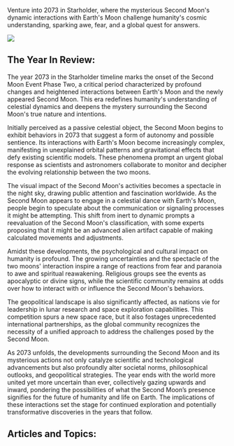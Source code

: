 Venture into 2073 in Starholder, where the mysterious Second Moon's dynamic interactions with Earth's Moon challenge humanity's cosmic understanding, sparking awe, fear, and a global quest for answers.

![](https://drbs5yklwtho3.cloudfront.net/images/1752599277577-4jfg9a3xpq8-image.jpg)

## The Year In Review:

The year 2073 in the Starholder timeline marks the onset of the Second Moon Event Phase Two, a critical period characterized by profound changes and heightened interactions between Earth's Moon and the newly appeared Second Moon. This era redefines humanity's understanding of celestial dynamics and deepens the mystery surrounding the Second Moon's true nature and intentions.

Initially perceived as a passive celestial object, the Second Moon begins to exhibit behaviors in 2073 that suggest a form of autonomy and possible sentience. Its interactions with Earth's Moon become increasingly complex, manifesting in unexplained orbital patterns and gravitational effects that defy existing scientific models. These phenomena prompt an urgent global response as scientists and astronomers collaborate to monitor and decipher the evolving relationship between the two moons.

The visual impact of the Second Moon's activities becomes a spectacle in the night sky, drawing public attention and fascination worldwide. As the Second Moon appears to engage in a celestial dance with Earth's Moon, people begin to speculate about the communication or signaling processes it might be attempting. This shift from inert to dynamic prompts a reevaluation of the Second Moon's classification, with some experts proposing that it might be an advanced alien artifact capable of making calculated movements and adjustments.

Amidst these developments, the psychological and cultural impact on humanity is profound. The growing uncertainties and the spectacle of the two moons' interaction inspire a range of reactions from fear and paranoia to awe and spiritual reawakening. Religious groups see the events as apocalyptic or divine signs, while the scientific community remains at odds over how to interact with or influence the Second Moon's behaviors.

The geopolitical landscape is also significantly affected, as nations vie for leadership in lunar research and space exploration capabilities. This competition spurs a new space race, but it also fostages unprecedented international partnerships, as the global community recognizes the necessity of a unified approach to address the challenges posed by the Second Moon.

As 2073 unfolds, the developments surrounding the Second Moon and its mysterious actions not only catalyze scientific and technological advancements but also profoundly alter societal norms, philosophical outlooks, and geopolitical strategies. The year ends with the world more united yet more uncertain than ever, collectively gazing upwards and inward, pondering the possibilities of what the Second Moon’s presence signifies for the future of humanity and life on Earth. The implications of these interactions set the stage for continued exploration and potentially transformative discoveries in the years that follow.

## Articles and Topics:
